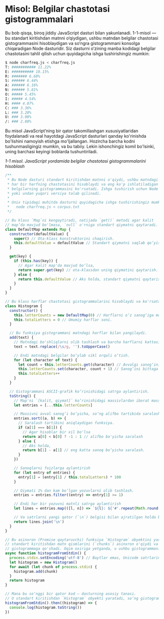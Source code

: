 # Misol: Belgilar chastotasi gistogrammalari

Bu bob qisqa, biroq jiddiy JavaScript dasturi bilan yakunlanadi. 1-1-misol — bu standart kiritishdan matnni o‘qiydigan, ushbu matndan belgilar chastotasi gistogrammasini hisoblaydigan va so‘ngra gistogrammani konsolga chiqaradigan Node dasturidir. Siz dasturni o‘zining manba kodidagi belgilar chastotasini tahlil qilish uchun quyidagicha ishga tushirishingiz mumkin:

```bash
$ node charfreq.js < charfreq.js
T: ########### 11.22%
E: ########## 10.15%
R: ####### 6.68%
S: ###### 6.44%
A: ###### 6.16%
N: ###### 5.81%
O: ##### 5.45%
I: ##### 4.54%
H: #### 4.07%
C: ### 3.36%
L: ### 3.20%
U: ### 3.08%
/: ### 2.88%
```

Bu misol JavaScript’ning bir qator takomillashgan xususiyatlaridan foydalanadi va real hayotdagi JavaScript dasturlari qanday ko'rinishda bo'lishini namoyish etishga mo'ljallangan. Hozircha barcha kodni tushunmasligingiz mumkin, va bu tabiiy. Lekin ishonchingiz komil bo'lsinki, uning barchasi keyingi boblarda tushuntiriladi.

_1-1 misol. JavaScript yordamida belgilar chastotasi gistogrammalarini hisoblash_

```js
/**
 * Bu Node dasturi standart kiritishdan matnni o'qiydi, ushbu matndagi
 * har bir harfning chastotasini hisoblaydi va eng ko'p ishlatiladigan
 * belgilarning gistogrammasini ko'rsatadi. Ishga tushirish uchun Node 12
 * yoki undan yuqori versiya talab qilinadi.
 *
 * Unix tipidagi muhitda dasturni quyidagicha ishga tushirishingiz mumkin:
 *   node charfreq.js < corpus.txt
 */

// Bu klass `Map`ni kengaytiradi, natijada `get()` metodi agar kalit
// map’da mavjud bo'lmasa, `null` o'rniga standart qiymatni qaytaradi.
class DefaultMap extends Map {
  constructor(defaultValue) {
    super() // Ota-klass konstruktorini chaqirish.
    this.defaultValue = defaultValue // Standart qiymatni saqlab qo‘yish.
  }

  get(key) {
    if (this.has(key)) {
      // Agar kalit map'da mavjud bo‘lsa,
      return super.get(key) // ota-klassdan uning qiymatini qaytarish.
    } else {
      return this.defaultValue // Aks holda, standart qiymatni qaytarish
    }
  }
}

// Bu klass harflar chastotasi gistogrammalarini hisoblaydi va ko'rsatadi.
class Histogram {
  constructor() {
    this.letterCounts = new DefaultMap(0) // Harflarni o‘z sanog‘iga moslashtiruvchi Map.
    this.totalLetters = 0 // Umumiy harflar soni.
  }

  // Bu funksiya gistogrammani matndagi harflar bilan yangilaydi.
  add(text) {
    // Matndagi bo'shliqlarni olib tashlash va barcha harflarni kattasiga o'tkazish.
    text = text.replace(/\s/g, '').toUpperCase()

    // Endi matndagi belgilar bo‘ylab sikl orqali o‘tish.
    for (let character of text) {
      let count = this.letterCounts.get(character) // Avvalgi sanog‘ini olish.
      this.letterCounts.set(character, count + 1) // Sanog‘ini bittaga oshirish.
      this.totalLetters++
    }
  }

  // Gistogrammani ASCII-grafik ko‘rinishidagi satrga aylantirish.
  toString() {
    // Map'ni `[kalit, qiymat]` ko‘rinishidagi massivlardan iborat massivga o‘tkazish.
    let entries = [...this.letterCounts]

    // Massivni avval sanog‘i bo‘yicha, so‘ng alifbo tartibida saralash
    entries.sort((a, b) => {
      // Saralash tartibini aniqlaydigan funksiya.
      if (a[1] === b[1]) {
        // Agar hisoblar bir xil bo'lsa
        return a[0] < b[0] ? -1 : 1 // alifbo bo'yicha saralash
      } else {
        // Aks holda,
        return b[1] - a[1] // eng katta sanoq bo‘yicha saralash.
      }
    })

    // Sanoqlarni foizlarga aylantirish
    for (let entry of entries) {
      entry[1] = (entry[1] / this.totalLetters) * 100
    }

    // Qiymati 1% dan kam bo‘lgan yozuvlarni olib tashlash.
    entries = entries.filter((entry) => entry[1] >= 1)

    // Endi har bir yozuvni matnli satrga aylantirish
    let lines = entries.map(([l, n]) => `${l}: ${'#'.repeat(Math.round(n))} ${n.toFixed(2)}%`)

    // Va satrlarni yangi qator (`\n`) belgisi bilan ajratilgan holda birlashtirib qaytarish.
    return lines.join('\n')
  }
}

// Bu asinxron (Promise qaytaruvchi) funksiya `Histogram` obyektini yaratadi,
// standart kiritishdan matn qismlarini (`chunks`) asinxron o'qiydi va ularni
// gistogrammaga qo'shadi. Oqim oxiriga yetganda, u ushbu gistogrammani qaytaradi.
async function histogramFromStdin() {
  process.stdin.setEncoding('utf-8') // Baytlar emas, Unicode satrlarini o'qish
  let histogram = new Histogram()
  for await (let chunk of process.stdin) {
    histogram.add(chunk)
  }
  return histogram
}

// Mana bu so‘nggi bir qator kod — dasturning asosiy tanasi.
// U standart kiritishdan `Histogram` obyekti yaratadi, so‘ng gistogrammani konsolga chiqaradi.
histogramFromStdin().then((histogram) => {
  console.log(histogram.toString())
})
```

